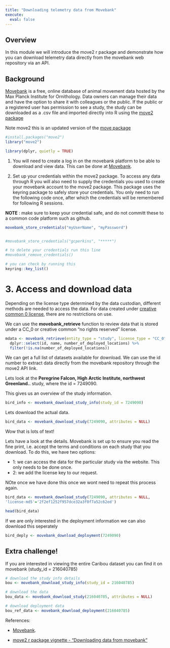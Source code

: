 ```yaml
---
title: "Downloading telemetry data from Movebank"
execute: 
  eval: false
---
```


## Overview

In this module we will introduce the move2 r package and demonstrate how you can download telemetry data directly from the movebank web repository via an API.


## Background

[Movebank](https://www.movebank.org/cms/movebank-main) is a free, online database of animal movement data hosted by the Max Planck Institute for Ornithology. Data owners can manage their data and have the option to share it with colleagues or the public. If the public or a registered user has permission to see a study, the study can be downloaded as a .csv file and imported directly into R using the [move2 package](https://cran.r-project.org/web/packages/move2/index.html)

Note move2 this is an updated version of the [move package](https://cran.r-project.org/web/packages/move/vignettes/move.html)

```r

#install.packages("move2")
library("move2")

library(dplyr, quietly = TRUE)

```

1.  You will need to create a log in on the movebank platform to be able to download and view data. This can be done at [Movebank](https://www.movebank.org/cms/movebank-main).

2.  Set up your credentials within the move2 package. To access any data through R you will also need to supply the credentials you used to create your movebank account to the move2 package. This package uses the keyring package to safely store your credentials. You only need to run the following code once, after which the credentials will be remembered for following R sessions.

**NOTE** : make sure to keep your credential safe, and do not committ these to a common code platform such as github.

```r

movebank_store_credentials("myUserName", "myPassword")


#movebank_store_credentials("gcperkins", "*****")

# to delete your credentials run this line
#movebank_remove_credentials()

# you can check by running this 
keyring::key_list()


```

# 3. Access and download data

Depending on the license type determined by the data custodian, different methods are needed to access the data. For data created under [creative common 0 license](https://creativecommons.org/public-domain/cc0/), there are no restrictions on use.

We can use the **movebank_retrieve** function to review data that is stored under a CC_0 or creative common "no rights reserved" license.

```r

mdata <- movebank_retrieve(entity_type = "study", license_type = "CC_0") %>%
  dplyr::select(id, name, number_of_deployed_locations) %>%
  filter(!is.na(number_of_deployed_locations)) 


```

We can get a full list of datasets available for download. We can use the id number to extract data directly from the movebank repository through the move2 API link.

Lets look at the **Peregrine Falcon, High Arctic Institute, northwest Greenland..** study, where the id = 7249090.

This gives us an overview of the study information.

```r

bird_info <- movebank_download_study_info(study_id = 7249090)


```

Lets download the actual data.

```r

bird_data <- movebank_download_study(7249090, attributes = NULL)

```

Wow that is lots of text!

Lets have a look at the details. Movebank is set up to ensure you read the fine print, i.e. accept the terms and conditions on each study that you download. To do this, we have two options:

-   1: we can access the data for the particular study via the website. This only needs to be done once.
-   2: we add the license key to our request.

NOte once we have done this once we wont need to repeat this process again.

```r
bird_data <- movebank_download_study(7249090, attributes = NULL,
'license-md5'='2f2ef1252f957dce32a3f0f7a52c62ed')

```

```r

head(bird_data)


```

If we are only interested in the deployment information we can also download this seperately

```r

bird_deply <- movebank_download_deployment(7249090)

```

## Extra challenge!

If you are interested in viewing the entire Caribou dataset you can find it on movebank (study_id = 216040785)

```r

# download the study info details
bou <- movebank_download_study_info(study_id = 216040785)

# download the data 
bou_data <- movebank_download_study(216040785, attributes = NULL)

# download deployment data 
bou_ref_data <- movebank_download_deployment(216040785)

```

References: 

- [Movebank](https://www.movebank.org/cms/movebank-main). 

- [move2 r package vignette - "Downloading data from movebank"](https://cran.r-project.org/web/packages/move2/vignettes/movebank.html)
